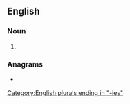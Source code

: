 ==English==

===Noun===
{{head|en|noun form}}

# {{plural of|en|granny}}

===Anagrams===
* {{anagrams|en|a=aeginnrs|Reginans|aginners|earnings|engrains|geranins}}

[[Category:English plurals ending in "-ies"]]